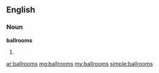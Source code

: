 ==English==

===Noun===
'''ballrooms'''

# {{plural of|[[ballroom]]}}

[[ar:ballrooms]]
[[mg:ballrooms]]
[[my:ballrooms]]
[[simple:ballrooms]]